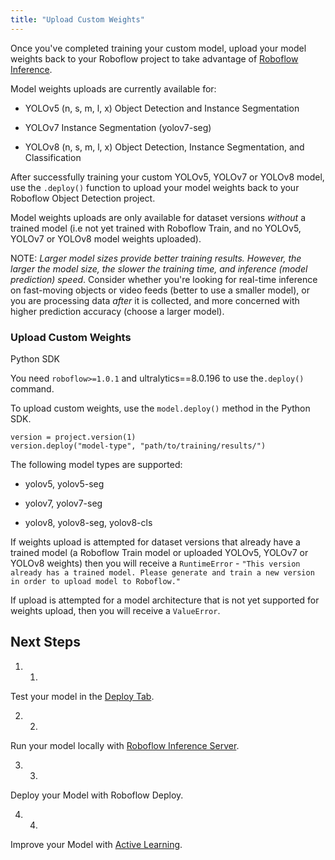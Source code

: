 ```yaml
---
title: "Upload Custom Weights"
---
```


Once you've completed training your custom model, upload your model weights back to your Roboflow project to take advantage of [Roboflow Inference](https://inference.roboflow.com/).

Model weights uploads are currently available for:

* YOLOv5 (n, s, m, l, x) Object Detection and Instance Segmentation

* YOLOv7 Instance Segmentation (yolov7-seg)

* YOLOv8 (n, s, m, l, x) Object Detection, Instance Segmentation, and Classification

After successfully training your custom YOLOv5, YOLOv7 or YOLOv8 model, use the `.deploy()` function to upload your model weights back to your Roboflow Object Detection project.

Model weights uploads are only available for dataset versions _without_ a trained model (i.e not yet trained with Roboflow Train, and no YOLOv5, YOLOv7 or YOLOv8 model weights uploaded).

NOTE: _Larger model sizes provide better training results. However, the larger the model size, the slower the training time, and inference (model prediction) speed_. Consider whether you're looking for real-time inference on fast-moving objects or video feeds (better to use a smaller model), or you are processing data _after_ it is collected, and more concerned with higher prediction accuracy (choose a larger model).

### Upload Custom Weights

Python SDK

You need `roboflow>=1.0.1` and ultralytics==8.0.196 to use the`.deploy() `command.

To upload custom weights, use the `model.deploy()` method in the Python SDK.

```
version = project.version(1)
version.deploy("model-type", "path/to/training/results/")
```

The following model types are supported:

* yolov5, yolov5-seg

* yolov7, yolov7-seg

* yolov8, yolov8-seg, yolov8-cls

If weights upload is attempted for dataset versions that already have a trained model (a Roboflow Train model or uploaded YOLOv5, YOLOv7 or YOLOv8 weights) then you will receive a `RuntimeError` \- `"This version already has a trained model. Please generate and train a new version in order to upload model to Roboflow."`

If upload is attempted for a model architecture that is not yet supported for weights upload, then you will receive a `ValueError`.

## Next Steps

1. 1.  
Test your model in the [Deploy Tab](https://blog.roboflow.com/deploy-tab).

2. 2.  
Run your model locally with [Roboflow Inference Server](https://inference.roboflow.com/).

3. 3.  
Deploy your Model with Roboflow Deploy.

4. 4.  
Improve your Model with [Active Learning](/api-reference/active-learning).